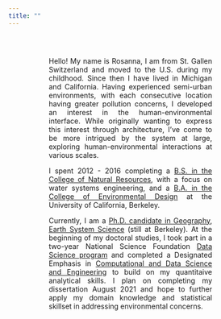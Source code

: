 ```yaml
---
title: ""
---
```

 

<style type="text/css">
.body {
  text-align: justify;
  padding-top: 30px;
  padding-right: 100px;
  padding-left: 80px;"
}

#getting-started img {
  margin-right: 10px;
}

</style>

<div class="body">



Hello! My name is Rosanna, I am from St. Gallen Switzerland and moved to the U.S. during my childhood. Since then I have lived in Michigan and California. Having experienced semi-urban environments,
with each consecutive location having greater pollution concerns, I developed an interest
in the human-environmental interface. While originally wanting to express this interest
through architecture, I've come to be more intrigued by the system at large, exploring human-environmental interactions at various scales. 

I spent 2012 - 2016 completing a [B.S. in the College of Natural Resources](http://guide.berkeley.edu/undergraduate/degree-programs/conservation-resource-studies/), with a focus on water systems  engineering, and a [B.A. in the College of Environmental Design](http://guide.berkeley.edu/undergraduate/degree-programs/urban-studies/)
at the University of California, Berkeley. 

Currently, I am a [Ph.D. candidate in Geography, Earth System Science](http://geography.berkeley.edu/graduate-studies/program-description/) (still at Berkeley). At the beginning of my doctoral studies, I took part in a two-year National Science Foundation [Data Science program](http://ds421.berkeley.edu/) and completed a Designated Emphasis in [Computational and Data Science and Engineering](https://citris-uc.org/initiatives/decse/) to build on my quantitaive analytical skills. I plan on completing my dissertation August 2021 and hope to further apply my domain knowledge and statistical skillset in addressing environmental concerns.


</div>




